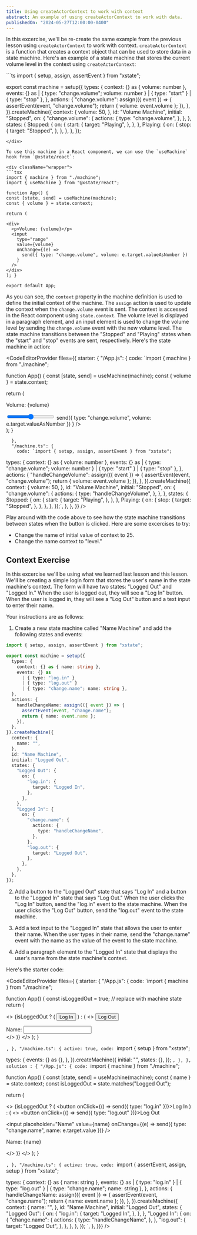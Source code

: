 ```yaml
---
title: Using createActorContext to work with context
abstract: An example of using createActorContext to work with data.
publishedOn: "2024-05-27T12:00:00-0400"
---
```


In this excercise, we'll be re-create the same example from the previous lesson using `createActorContext` to work with context. `createActorContext` is a function that creates a context object that can be used to store data in a state machine. Here's an example of a state machine that stores the current volume level in the context using `createActorContext`:

<div className="wrapper">
```ts
import { setup, assign, assertEvent } from "xstate";

export const machine = setup({
  types: {
    context: {} as { volume: number },
    events: {} as
      | { type: "change.volume"; volume: number }
      | { type: "start" }
      | { type: "stop" },
  },
  actions: {
    "change.volume": assign(({ event }) => {
      assertEvent(event, "change.volume");
      return { volume: event.volume };
    }),
  },
}).createMachine({
  context: {
    volume: 50,
  },
  id: "Volume Machine",
  initial: "Stopped",
  on: {
    "change.volume": {
      actions: {
        type: "change.volume",
      },
    },
  },
  states: {
    Stopped: {
      on: {
        start: {
          target: "Playing",
        },
      },
    },
    Playing: {
      on: {
        stop: {
          target: "Stopped",
        },
      },
    },
  },
});
```
</div>

To use this machine in a React component, we can use the `useMachine` hook from `@xstate/react`:

<div className="wrapper">
```tsx
import { machine } from "./machine";
import { useMachine } from "@xstate/react";

function App() {
const [state, send] = useMachine(machine);
const { volume } = state.context;

return (

<div>
  <p>Volume: {volume}</p>
  <input
    type="range"
    value={volume}
    onChange={(e) =>
      send({ type: "change.volume", volume: e.target.valueAsNumber })
    }
  />
</div>
); }

export default App;
```

</div>

As you can see, the `context` property in the machine definition is used to define the initial context of the machine. The `assign` action is used to update the context when the `change.volume` event is sent. The context is accessed in the React component using `state.context`. The volume level is displayed in a paragraph element, and an input element is used to change the volume level by sending the `change.volume` event with the new volume level. The state machine transitions between the "Stopped" and "Playing" states when the "start" and "stop" events are sent, respectively. Here's the state machine in action:

<CodeEditorProvider
  files={{
    starter: {
      "/App.js": {
        code: `import { machine } from "./machine";

function App() {
const [state, send] = useMachine(machine);
const { volume } = state.context;

return (

<div>
  <p>Volume: {volume}</p>
  <input
    type="range"
    value={volume}
    onChange={(e) =>
      send({ type: "change.volume", volume: e.target.valueAsNumber })
    }
  />
</div>
); }

      },
      "/machine.ts": {
        code: `import { setup, assign, assertEvent } from "xstate";

  types: {
    context: {} as { volume: number },
    events: {} as
      | { type: "change.volume"; volume: number }
      | { type: "start" }
      | { type: "stop" },
  },
  actions: {
    "handleChangeVolume": assign(({ event }) => {
      assertEvent(event, "change.volume");
      return { volume: event.volume };
    }),
  },
}).createMachine({
  context: {
    volume: 50,
  },
  id: "Volume Machine",
  initial: "Stopped",
  on: {
    "change.volume": {
      actions: {
        type: "handleChangeVolume",
      },
    },
  },
  states: {
    Stopped: {
      on: {
        start: {
          target: "Playing",
        },
      },
    },
    Playing: {
      on: {
        stop: {
          target: "Stopped",
        },
      },
    },
  },
});`,
      },
    },
  }}
/>

Play around with the code above to see how the state machine transitions between states when the button is clicked. Here are some excercises to try:

<div className="wrapper">
<ul>
  <li>Change the name of initial value of context to 25.</li>

  <li>Change the name context to "level."</li>
</ul>
</div>

## Context Exercise

In this excercise we'll be using what we learned last lesson and this lesson. We'll be creating a simple login form that stores the user's name in the state machine's context. The form will have two states: "Logged Out" and "Logged In." When the user is logged out, they will see a "Log In" button. When the user is logged in, they will see a "Log Out" button and a text input to enter their name.

Your instructions are as follows:

1. Create a new state machine called "Name Machine" and add the following states and events:

```ts
import { setup, assign, assertEvent } from "xstate";

export const machine = setup({
  types: {
    context: {} as { name: string },
    events: {} as
      | { type: "log.in" }
      | { type: "log.out" }
      | { type: "change.name"; name: string },
  },
  actions: {
    handleChangeName: assign(({ event }) => {
      assertEvent(event, "change.name");
      return { name: event.name };
    }),
  },
}).createMachine({
  context: {
    name: "",
  },
  id: "Name Machine",
  initial: "Logged Out",
  states: {
    "Logged Out": {
      on: {
        "log.in": {
          target: "Logged In",
        },
      },
    },
    "Logged In": {
      on: {
        "change.name": {
          actions: {
            type: "handleChangeName",
          },
        },
        "log.out": {
          target: "Logged Out",
        },
      },
    },
  },
});
```

2. Add a button to the "Logged Out" state that says "Log In" and a button to the "Logged In" state that says "Log Out." When the user clicks the "Log In" button, send the "log.in" event to the state machine. When the user clicks the "Log Out" button, send the "log.out" event to the state machine.

3. Add a text input to the "Logged In" state that allows the user to enter their name. When the user types in their name, send the "change.name" event with the name as the value of the event to the state machine.

4. Add a paragraph element to the "Logged In" state that displays the user's name from the state machine's context.

Here's the starter code:

<CodeEditorProvider files={
  { starter: {
  "/App.js": {
    code: `import { machine } from "./machine";

function App() {
const isLoggedOut = true; // replace with machine state
return (

<>
  {isLoggedOut ? (
    <button>Log In</button>
  ) : (
    <>
      <button>Log Out</button>
      <div>
        <label htmlFor="name">Name: </label>
        <input id="name" />
      </div>
    </>
  )}
</>
); }

`,
  },
  "/machine.ts": {
    active: true,
    code: `import { setup } from "xstate";

  types: {
    events: {} as {},
  },
}).createMachine({
  initial: "",
  states: {},
});
`,
},
}, solution : {
  "/App.js": {
    code: `import { machine } from "./machine";

function App() {
const [state, send] = useMachine(machine);
const { name } = state.context;
const isLoggedOut = state.matches("Logged Out");

return (

<>
  {isLoggedOut ? (
    <button onClick={() => send({ type: "log.in" })}>Log In</button>
  ) : (
    <>
      <button onClick={() => send({ type: "log.out" })}>Log Out</button>
      <div>
        <input
          placeholder="Name"
          value={name}
          onChange={(e) => send({ type: "change.name", name: e.target.value })}
        />
        <p>Name: {name}</p>
      </div>
    </>
  )}
</>
); }

`,
  },
  "/machine.ts": {
    active: true,
    code: `import { assertEvent, assign, setup } from "xstate";

  types: {
    context: {} as { name: string },
    events: {} as
      | { type: "log.in" }
      | { type: "log.out" }
      | { type: "change.name"; name: string },
  },
  actions: {
    handleChangeName: assign(({ event }) => {
      assertEvent(event, "change.name");
      return { name: event.name };
    }),
  },
}).createMachine({
  context: {
    name: "",
  },
  id: "Name Machine",
  initial: "Logged Out",
  states: {
    "Logged Out": {
      on: {
        "log.in": {
          target: "Logged In",
        },
      },
    },
    "Logged In": {
      on: {
        "change.name": {
          actions: {
            type: "handleChangeName",
          },
        },
        "log.out": {
          target: "Logged Out",
        },
      },
    },
  },
});
`,
},
}}} />
